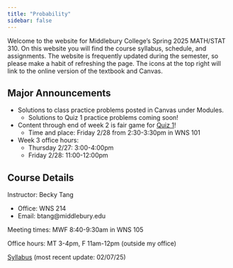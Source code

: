 ```yaml
---
title: "Probability"
sidebar: false
---
```


Welcome to the website for Middlebury College's Spring 2025 MATH/STAT 310. On this website you will find the course syllabus, schedule, and assignments. The website is frequently updated during the semester, so please make a habit of refreshing the page. The icons at the top right will link to the online version of the textbook and Canvas.

## Major Announcements

-   Solutions to class practice problems posted in Canvas under Modules.
    -   Solutions to Quiz 1 practice problems coming soon!
-   Content through end of week 2 is fair game for [Quiz 1](assessments/exam.qmd)!
    -   Time and place: Friday 2/28 from 2:30-3:30pm in WNS 101
-   Week 3 office hours:
    -   Thursday 2/27: 3:00-4:00pm
    -   Friday 2/28: 11:00-12:00pm

## Course Details

Instructor: Becky Tang

-   Office: WNS 214
-   Email: btang\@middlebury.edu

Meeting times: MWF 8:40-9:30am in WNS 105

Office hours: MT 3-4pm, F 11am-12pm (outside my office)

[Syllabus](310_syllabus.pdf) (most recent update: 02/07/25)
